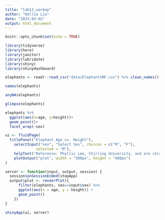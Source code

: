 ```yaml
---
title: "lab13_warmup"
author: "Kellie Liu"
date: "2023-03-02"
output: html_document
---
```


```r
knitr::opts_chunk$set(echo = TRUE)
```

```r
library(tidyverse)
library(here)
library(janitor)
library(lubridate)
library(shiny)
library(shinydashboard)
```

```r
elephants <- readr::read_csv("data/ElephantsMF.csv") %>% clean_names()
```

```r
names(elephants)
```
```r
anyNA(elephants)
```
```r
glimpse(elephants)
```
```r
elephants %>% 
  ggplot(aes(x=age, y=height))+
  geom_point()+
  facet_wrap(~sex)
```

```r
ui <- fluidPage(
  titlePanel("Elephant Age vs. Height"),
    selectInput("sex", "Select Sex", choices = c("M", "F"),
              selected = "M"),
    helpText("Reference: Phyllis Lee, Stirling University, and are related to Lee, P., et al. (2013), enduring consequences of early experiences: 40-year effects of survival and success among African elephants (Loxodonta africana), Biology Letters, 9: 20130011."),
    plotOutput("plot", width = "500px", height = "400px")
)

server <- function(input, output, session) {
  session$onSessionEnded(stopApp)
  output$plot <- renderPlot({
      filter(elephants, sex==input$sex) %>% 
      ggplot(aes(x = age, y = height)) + 
      geom_point()
    })
}

shinyApp(ui, server)
``` 




